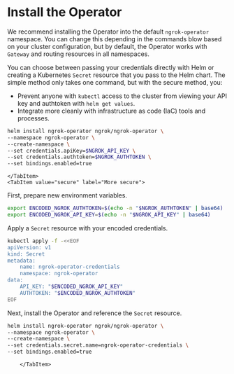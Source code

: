 
# Install the Operator

We recommend installing the Operator into the default `ngrok-operator` namespace.
You can change this depending in the commands blow based on your cluster configuration, but by default, the Operator works with `Gateway` and routing resources in all namespaces.

You can choose between passing your credentials directly with Helm or creating a Kubernetes `Secret` resource that you pass to the Helm chart.
The simple method only takes one command, but with the secure method, you:

- Prevent anyone with `kubectl` access to the cluster from viewing your API key and authtoken with `helm get values`.
- Integrate more cleanly with infrastructure as code (IaC) tools and processes.

<Tabs groupId="k8s" queryString="k8s-install">
	<TabItem value="simple" label="Simple" default>

```bash
helm install ngrok-operator ngrok/ngrok-operator \
--namespace ngrok-operator \
--create-namespace \
--set credentials.apiKey=$NGROK_API_KEY \
--set credentials.authtoken=$NGROK_AUTHTOKEN \
--set bindings.enabled=true
```

    </TabItem>
    <TabItem value="secure" label="More secure">

First, prepare new environment variables.

```bash
export ENCODED_NGROK_AUTHTOKEN=$(echo -n "$NGROK_AUTHTOKEN" | base64)
export ENCODED_NGROK_API_KEY=$(echo -n "$NGROK_API_KEY" | base64)
```

Apply a `Secret` resource with your encoded credentials.

```bash
kubectl apply -f -<<EOF
apiVersion: v1
kind: Secret
metadata:
	name: ngrok-operator-credentials
	namespace: ngrok-operator
data:
	API_KEY: "$ENCODED_NGROK_API_KEY"
	AUTHTOKEN: "$ENCODED_NGROK_AUTHTOKEN"
EOF
```

Next, install the Operator and reference the `Secret` resource.

```bash
helm install ngrok-operator ngrok/ngrok-operator \
--namespace ngrok-operator \
--create-namespace \
--set credentials.secret.name=ngrok-operator-credentials \
--set bindings.enabled=true
```

    	</TabItem>

</Tabs>

